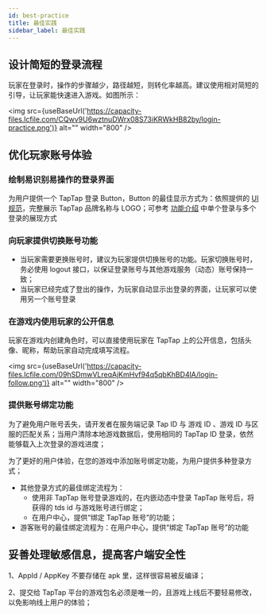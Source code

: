 ```yaml
---
id: best-practice
title: 最佳实践
sidebar_label: 最佳实践
---
```



## 设计简短的登录流程

玩家在登录时，操作的步骤越少，路径越短，则转化率越高。建议使用相对简短的引导，让玩家能快速进入游戏。如图所示：

<img src={useBaseUrl('https://capacity-files.lcfile.com/CQwv9U6wztnuDWrx08S73iKRWkHB82by/login-practice.png')} alt="" width="800" />

## 优化玩家账号体验

### 绘制易识别易操作的登录界面

为用户提供一个 TapTap 登录 Button，Button 的最佳显示方式为：依照提供的 [UI 规范](/design)，完整展示 TapTap 品牌名称与 LOGO；可参考 [功能介绍](/v2/sdk/taptap-login/guide/start) 中单个登录与多个登录的展现方式



### 向玩家提供切换账号功能

- 当玩家需要更换账号时，建议为玩家提供切换账号的功能。玩家切换账号时，务必使用 logout 接口，以保证登录账号与其他游戏服务（动态）账号保持一致；
- 当玩家已经完成了登出的操作，为玩家自动显示出登录的界面，让玩家可以使用另一个账号登录


### 在游戏内使用玩家的公开信息
 
玩家在游戏内创建角色时，可以直接使用玩家在 TapTap 上的公开信息，包括头像、昵称，帮助玩家自动完成填写流程。  

<img src={useBaseUrl('https://capacity-files.lcfile.com/09hSDmwVLreqAjKmHvf94q5qbKhBD4lA/login-follow.png')} alt="" width="800" />

### 提供账号绑定功能
 
为了避免用户账号丢失，请开发者在服务端记录 Tap ID 与 游戏 ID 、游戏 ID 与区服的匹配关系；当用户清除本地游戏数据后，使用相同的 TapTap ID 登录，依然能够载入上次登录的游戏进度；  

为了更好的用户体验，在您的游戏中添加账号绑定功能，为用户提供多种登录方式；  

- 其他登录方式的最佳绑定流程为：  
    - 使用非 TapTap 账号登录游戏的，在内嵌动态中登录 TapTap 账号后，将获得的 tds id 与游戏账号进行绑定；  
    - 在用户中心，提供“绑定 TapTap 账号”的功能；  
- 游客账号的最佳绑定流程为：在用户中心，提供“绑定 TapTap 账号”的功能


## 妥善处理敏感信息，提高客户端安全性

1、AppId / AppKey 不要存储在 apk 里，这样很容易被反编译；  

2、提交给 TapTap 平台的游戏包名必须是唯一的，且游戏上线后不要轻易修改，以免影响线上用户的体验；   